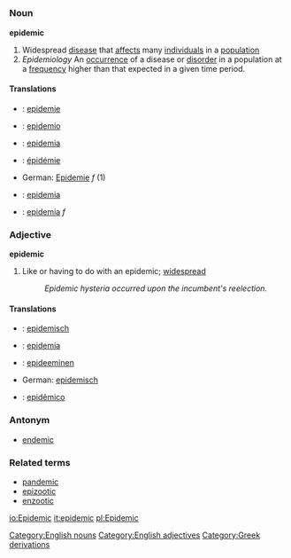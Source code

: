 =={{en}}==
[[Category:English nouns]] [[Category:English adjectives]]
===Noun===
'''epidemic'''

#Widespread [[disease]] that [[affect]]s many [[individual]]s in a [[population]]
# ''Epidemiology'' An [[occurrence]] of a disease or [[disorder]] in a population at a [[frequency]] higher than that expected in a given time period.

====Translations====
*{{nl}}: [[epidemie]]
*{{eo}}: [[epidemio]]
*{{fi}}: [[epidemia]]
*{{fr}}: [[épidémie]]
*German: [[Epidemie]] ''f'' (1)
*{{pl}}: [[epidemia]]
*{{pt}}: [[epidemia]] ''f''

===Adjective===
'''epidemic'''

#Like or having to do with an epidemic; [[widespread]]
#:''Epidemic hysteria occurred upon the incumbent's reelection.''

====Translations====
*{{nl}}: [[epidemisch]]
*{{eo}}: [[epidemia]]
*{{fi}}: [[epideeminen]]
*German: [[epidemisch]]
*{{pt}}: [[epidêmico]]

===Antonym===
*[[endemic]]

===Related terms===
*[[pandemic]]
*[[epizootic]]
*[[enzootic]]

[[Category:Greek derivations]]

[[io:Epidemic]]
[[it:epidemic]]
[[pl:Epidemic]]